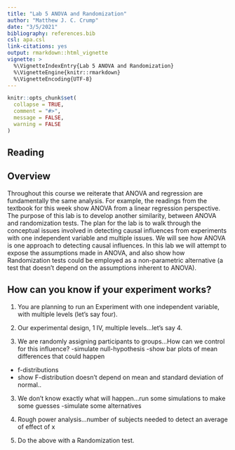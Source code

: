 ```yaml
---
title: "Lab 5 ANOVA and Randomization"
author: "Matthew J. C. Crump"
date: "3/5/2021"
bibliography: references.bib
csl: apa.csl
link-citations: yes
output: rmarkdown::html_vignette
vignette: >
  %\VignetteIndexEntry{Lab 5 ANOVA and Randomization}
  %\VignetteEngine{knitr::rmarkdown}
  %\VignetteEncoding{UTF-8}
---
```


```r
knitr::opts_chunk$set(
  collapse = TRUE,
  comment = "#>",
  message = FALSE,
  warning = FALSE
)
```

## Reading

## Overview

Throughout this course we reiterate that ANOVA and regression are fundamentally the same analysis. For example, the readings from the textbook for this week show ANOVA from a linear regression perspective. The purpose of this lab is to develop another similarity, between ANOVA and randomization tests. The plan for the lab is to walk through the conceptual issues involved in detecting causal influences from experiments with one independent variable and multiple issues. We will see how ANOVA is one approach to detecting causal influences. In this lab we will attempt to expose the assumptions made in ANOVA, and also show how Randomization tests could be employed as a non-parametric alternative (a test that doesn't depend on the assumptions inherent to ANOVA).

## How can you know if your experiment works?

1. You are planning to run an Experiment with one independent variable, with multiple levels (let's say four).


1. Our experimental design, 1 IV, multiple levels...let's say 4.
2. We are randomly assigning participants to groups...How can we control for this influence?
  -simulate null-hypothesis
  -show bar plots of mean differences that could happen
  - f-distributions
  - show F-distribution doesn't depend on mean and standard deviation of normal..
3. We don't know exactly what will happen...run some simulations to make some guesses
  -simulate some alternatives
4. Rough power analysis...number of subjects needed to detect an average of effect of x

5. Do the above with a Randomization test.

